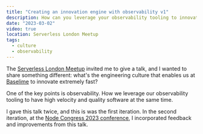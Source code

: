 ```yaml
---
title: "Creating an innovation engine with observability v1"
description: How can you leverage your observability tooling to innovate faster?
date: "2023-03-02"
video: true
location: Serverless London Meetup
tags:
  - culture
  - observability
---
```



The [Serverless London Meetup](https://www.meetup.com/serverless-london/) invited me to give a talk, and I wanted to share something different: what's the engineering culture that enables us at [Baselime](https://baselime.io) to innovate extremely fast?

One of the key points is observability. How we leverage our observability tooling to have high velocity and quality software at the same time.

I gave this talk twice, and this is was the first iteration. In the second iteration, at the [Node Congress 2023 conference](./creating-an-innovation-engine-with-observability-v2), I incorporated feedback and improvements from this talk. 

<BlogYoutubeVideo embed='v9_EAu-QQec'></BlogYoutubeVideo>
